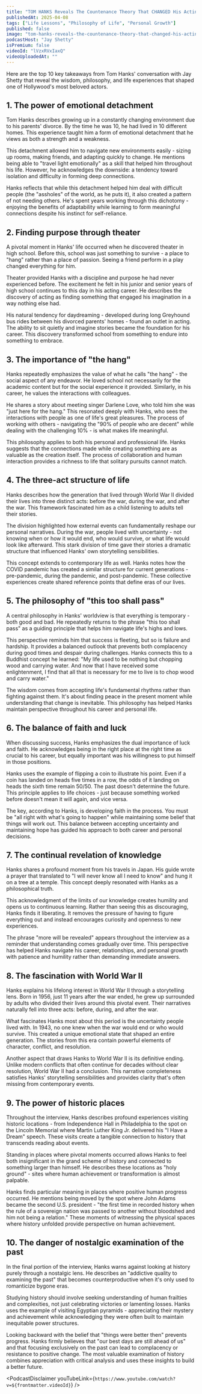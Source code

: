 ```yaml
---
title: "TOM HANKS Reveals The Countenance Theory That CHANGED His Acting Career"
publishedAt: 2025-04-08
tags: ["Life Lessons", "Philosophy of Life", "Personal Growth"]
published: false
image: "tom-hanks-reveals-the-countenance-theory-that-changed-his-acting-career.jpg"
podcastHost: "Jay Shetty"
isPremium: false
videoId: "lVzxRVxIaxQ"
videoUploadedAt: ""
---
```



<PodcastSummaryPageLayout frontmatter={frontmatter}>

Here are the top 10 key takeaways from Tom Hanks' conversation with Jay Shetty that reveal the wisdom, philosophy, and life experiences that shaped one of Hollywood's most beloved actors.

## 1. The power of emotional detachment

Tom Hanks describes growing up in a constantly changing environment due to his parents' divorce. By the time he was 10, he had lived in 10 different homes. This experience taught him a form of emotional detachment that he views as both a strength and a weakness.

This detachment allowed him to navigate new environments easily - sizing up rooms, making friends, and adapting quickly to change. He mentions being able to "travel light emotionally" as a skill that helped him throughout his life. However, he acknowledges the downside: a tendency toward isolation and difficulty in forming deep connections.

Hanks reflects that while this detachment helped him deal with difficult people (the "assholes" of the world, as he puts it), it also created a pattern of not needing others. He's spent years working through this dichotomy - enjoying the benefits of adaptability while learning to form meaningful connections despite his instinct for self-reliance.

## 2. Finding purpose through theater

A pivotal moment in Hanks' life occurred when he discovered theater in high school. Before this, school was just something to survive - a place to "hang" rather than a place of passion. Seeing a friend perform in a play changed everything for him.

Theater provided Hanks with a discipline and purpose he had never experienced before. The excitement he felt in his junior and senior years of high school continues to this day in his acting career. He describes the discovery of acting as finding something that engaged his imagination in a way nothing else had.

His natural tendency for daydreaming - developed during long Greyhound bus rides between his divorced parents' homes - found an outlet in acting. The ability to sit quietly and imagine stories became the foundation for his career. This discovery transformed school from something to endure into something to embrace.

## 3. The importance of "the hang"

Hanks repeatedly emphasizes the value of what he calls "the hang" - the social aspect of any endeavor. He loved school not necessarily for the academic content but for the social experience it provided. Similarly, in his career, he values the interactions with colleagues.

He shares a story about meeting singer Darlene Love, who told him she was "just here for the hang." This resonated deeply with Hanks, who sees the interactions with people as one of life's great pleasures. The process of working with others - navigating the "90% of people who are decent" while dealing with the challenging 10% - is what makes life meaningful.

This philosophy applies to both his personal and professional life. Hanks suggests that the connections made while creating something are as valuable as the creation itself. The process of collaboration and human interaction provides a richness to life that solitary pursuits cannot match.

## 4. The three-act structure of life

Hanks describes how the generation that lived through World War II divided their lives into three distinct acts: before the war, during the war, and after the war. This framework fascinated him as a child listening to adults tell their stories.

The division highlighted how external events can fundamentally reshape our personal narratives. During the war, people lived with uncertainty - not knowing when or how it would end, who would survive, or what life would look like afterward. This stark division of time gave their stories a dramatic structure that influenced Hanks' own storytelling sensibilities.

This concept extends to contemporary life as well. Hanks notes how the COVID pandemic has created a similar structure for current generations - pre-pandemic, during the pandemic, and post-pandemic. These collective experiences create shared reference points that define eras of our lives.

## 5. The philosophy of "this too shall pass"

A central philosophy in Hanks' worldview is that everything is temporary - both good and bad. He repeatedly returns to the phrase "this too shall pass" as a guiding principle that helps him navigate life's highs and lows.

This perspective reminds him that success is fleeting, but so is failure and hardship. It provides a balanced outlook that prevents both complacency during good times and despair during challenges. Hanks connects this to a Buddhist concept he learned: "My life used to be nothing but chopping wood and carrying water. And now that I have received some enlightenment, I find that all that is necessary for me to live is to chop wood and carry water."

The wisdom comes from accepting life's fundamental rhythms rather than fighting against them. It's about finding peace in the present moment while understanding that change is inevitable. This philosophy has helped Hanks maintain perspective throughout his career and personal life.

## 6. The balance of faith and luck

When discussing success, Hanks emphasizes the dual importance of luck and faith. He acknowledges being in the right place at the right time as crucial to his career, but equally important was his willingness to put himself in those positions.

Hanks uses the example of flipping a coin to illustrate his point. Even if a coin has landed on heads five times in a row, the odds of it landing on heads the sixth time remain 50/50. The past doesn't determine the future. This principle applies to life choices - just because something worked before doesn't mean it will again, and vice versa.

The key, according to Hanks, is developing faith in the process. You must be "all right with what's going to happen" while maintaining some belief that things will work out. This balance between accepting uncertainty and maintaining hope has guided his approach to both career and personal decisions.

## 7. The continual revelation of knowledge

Hanks shares a profound moment from his travels in Japan. His guide wrote a prayer that translated to "I will never know all I need to know" and hung it on a tree at a temple. This concept deeply resonated with Hanks as a philosophical truth.

This acknowledgment of the limits of our knowledge creates humility and opens us to continuous learning. Rather than seeing this as discouraging, Hanks finds it liberating. It removes the pressure of having to figure everything out and instead encourages curiosity and openness to new experiences.

The phrase "more will be revealed" appears throughout the interview as a reminder that understanding comes gradually over time. This perspective has helped Hanks navigate his career, relationships, and personal growth with patience and humility rather than demanding immediate answers.

## 8. The fascination with World War II

Hanks explains his lifelong interest in World War II through a storytelling lens. Born in 1956, just 11 years after the war ended, he grew up surrounded by adults who divided their lives around this pivotal event. Their narratives naturally fell into three acts: before, during, and after the war.

What fascinates Hanks most about this period is the uncertainty people lived with. In 1943, no one knew when the war would end or who would survive. This created a unique emotional state that shaped an entire generation. The stories from this era contain powerful elements of character, conflict, and resolution.

Another aspect that draws Hanks to World War II is its definitive ending. Unlike modern conflicts that often continue for decades without clear resolution, World War II had a conclusion. This narrative completeness satisfies Hanks' storytelling sensibilities and provides clarity that's often missing from contemporary events.

## 9. The power of historic places

Throughout the interview, Hanks describes profound experiences visiting historic locations - from Independence Hall in Philadelphia to the spot on the Lincoln Memorial where Martin Luther King Jr. delivered his "I Have a Dream" speech. These visits create a tangible connection to history that transcends reading about events.

Standing in places where pivotal moments occurred allows Hanks to feel both insignificant in the grand scheme of history and connected to something larger than himself. He describes these locations as "holy ground" - sites where human achievement or transformation is almost palpable.

Hanks finds particular meaning in places where positive human progress occurred. He mentions being moved by the spot where John Adams became the second U.S. president - "the first time in recorded history when the rule of a sovereign nation was passed to another without bloodshed and him not being a relation." These moments of witnessing the physical spaces where history unfolded provide perspective on human achievement.

## 10. The danger of nostalgic examination of the past

In the final portion of the interview, Hanks warns against looking at history purely through a nostalgic lens. He describes an "addictive quality to examining the past" that becomes counterproductive when it's only used to romanticize bygone eras.

Studying history should involve seeking understanding of human frailties and complexities, not just celebrating victories or lamenting losses. Hanks uses the example of visiting Egyptian pyramids - appreciating their mystery and achievement while acknowledging they were often built to maintain inequitable power structures.

Looking backward with the belief that "things were better then" prevents progress. Hanks firmly believes that "our best days are still ahead of us" and that focusing exclusively on the past can lead to complacency or resistance to positive change. The most valuable examination of history combines appreciation with critical analysis and uses these insights to build a better future.

<PodcastDisclaimer
  youTubeLink={`https://www.youtube.com/watch?v=${frontmatter.videoId}`}
/>

</PodcastSummaryPageLayout>
